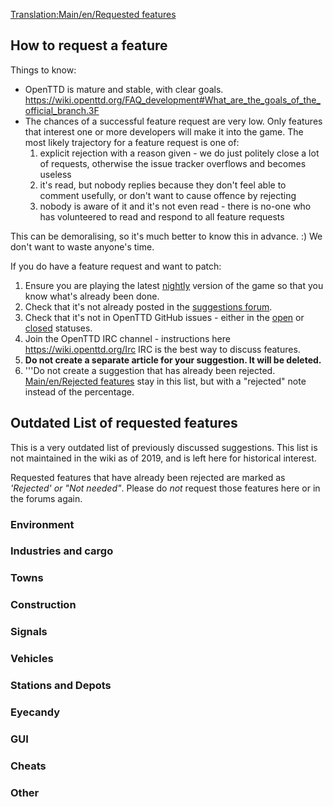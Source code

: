  {{en/Outdated}}

[[Translation:Main/en/Requested features]]


==How to request a feature==

Things to know:

* OpenTTD is mature and stable, with clear goals. https://wiki.openttd.org/FAQ_development#What_are_the_goals_of_the_official_branch.3F
* The chances of a successful feature request are very low.  Only features that interest one or more developers will make it into the game.  The most likely trajectory for a feature request is one of:
*# explicit rejection with a reason given - we do just politely close a lot of requests, otherwise the issue tracker overflows and becomes useless
*# it's read, but nobody replies because they don't feel able to comment usefully, or don't want to cause offence by rejecting
*# nobody is aware of it and it's not even read - there is no-one who has volunteered to read and respond to all feature requests

This can be demoralising, so it's much better to know this in advance. :)  We don't want to waste anyone's time.

If you do have a feature request and want to patch:
#Ensure you are playing the latest [[Main/en/Nightly build|nightly]] version of the game so that you know what's already been done.
#Check that it's not already posted in the [http://www.tt-forums.net/viewforum.php?f=32 suggestions forum].
#Check that it's not in OpenTTD GitHub issues - either  in the [https://github.com/OpenTTD/OpenTTD/issues open] or [https://github.com/OpenTTD/OpenTTD/issues?q=is%3Aissue+is%3Aclosed closed] statuses.
#Join the OpenTTD IRC channel - instructions here https://wiki.openttd.org/Irc IRC is the best way to discuss features.
#'''Do not create a separate article for your suggestion. It will be deleted.'''
#'''Do not create a suggestion that has already been rejected. [[Main/en/Rejected features]] stay in this list, but with a "rejected" note instead of the percentage.

==Outdated List of requested features==

This is a very outdated list of previously discussed suggestions.  This list is not maintained in the wiki as of 2019, and is left here for historical interest.

Requested features that have already been rejected are marked as '''Rejected' or "Not needed"''. Please do ''not'' request those features here or in the forums again. 

===Environment===
{{en/Rf header}}
{{en/Rf|All Climates World|not needed|36764|Rejected}}
{{en/Rf|Remove Trees|90%|49326|Latest version of patch is r20180}}
{{en/Rf|Trees growth reduced|90%|45502|Latest version of patch is r20180}}
{{en/Rf|Create Realistic Heightmap|50%|33956|Latest version of patch is r13922}}
{{en/Rf|[[Main/en/Day/Night Cycle]]|not needed|36929|Use [[Main/en/NewGRF|NewGRFs]]}}
{{en/Rf|Grass on unused tracks|not needed|32285|Rejected}}
{{en/Rf|Higher mountains in map|100%|40844|In trunk since r27010}}
{{en/Rf|Improved Timetable Management|75%|39276|Latest version of patch is r17628}}
{{en/Rf|Increase terraforming cost|not needed|8252|Use [[Main/en/NewGRF|NewGRFs]]}}
{{en/Rf|Larger map sizes|100%|33137|4096x4096 in trunk since r26319, even larger maps are rejected}}
{{en/Rf|More Map Settings (MMS)|50%|39899|Latest version of patch is r14439}}
{{en/Rf|New Title Screen|100%|42044|Title screen is occasionally changed when releasing a new version}}
{{en/Rf|Seasons|not needed|15487|NewGRF variable snowline supported since r9371}}
{{en/Rf|Snow in temperate climate|not needed|24574|Rejected}}
{{en/Rf|Tracking Viewport|75%|43473|Latest version of patch is r20082}}
{{en/Rf|Underwater levels|50%|31576|Visible or not, Latest version of patch is r11127}}
{{en/Rf|Weather|not needed|24574|Rejected}}
{{en/Rf footer}}

===Industries and cargo===
{{en/Rf header}}
{{en/Rf|Changes to the Original Industries|not needed|37049|Use [[Main/en/NewGRF|NewGRFs]]}}
{{en/Rf|Industry budgets|not needed|30898|Rejected}}
{{en/Rf|New Industry Closures|not needed|36653|Use [[Main/en/NewGRF|NewGRFs]]}}
{{en/Rf|[[Main/en/Passenger and cargo distribution]]|100%|41992|Cargodest is dead.  Cargodist in trunk since r25361}}
{{en/Rf footer}}

===Towns===
{{en/Rf header}}
{{en/Rf|Colour Town Ratings|75%|42598|Indicate Town Rating with colour in Title, latest version of patch is r18684}}
{{en/Rf|Limit town growth|50%|32083|Latest version of patch is r9894 (old!)}}
{{en/Rf|Maximum Town Size|75%|35219|Very similar to patch above, latest version of patch is r15815}}
{{en/Rf|Minimum Town Distance|75%|33625|Latest version of patch is r18656}}
{{en/Rf|New Town Grid|50%|40922|Latest version of patch is r15096}}
{{en/Rf footer}}

===Construction===
{{en/Rf header}}
{{en/Rf|Better statue placement|100%|49413| In trunk! r19206}}
{{en/Rf|Copy and paste|10%|41259|Rejected only in its current form, latest version of patch is r22255}}
{{en/Rf|[[Main/en/Custom Bridgeheads]]|not needed|20211|Rejected}}
{{en/Rf|Diagonal clearing and leveling|100%|19311| In trunk since r21500}}
{{en/Rf|Diagonal level crossings|50%|26584|4=Also see [http://www.tt-forums.net/viewtopic.php?t=26385 TTDPatch suggestion], latest version of patch is r5911 (V. old!)}}
{{en/Rf|Diagonal roads, tunnels, bridges|0%|7104|}}
{{en/Rf|Enhanced tunnels|not needed|36661|Rejected}}
{{en/Rf|Limit flattening to sea level|not needed|32295|4=Rejected}}
{{en/Rf|Minimise autosignal gaps|100%|35443|In trunk since r24129}}
{{en/Rf|Bridges between any land level|not needed|43188|Rejected}}
{{en/Rf|Non-instant construction|not needed|32301|Rejected}}
{{en/Rf|Purchase land faster|75%|29495|Drag a box, latest version of patch is r19990}}
{{en/Rf|Realistic Level Crossing|not needed|39830|Use [[Main/en/Signals#Path Signals|Path Signals]]}}
{{en/Rf|[[Main/en/Shared Tracks]]|75%|34292|Latest version of patch is r12346.}}
{{en/Rf|[[Archive/en/HackaLittleBit/Under Water Tunnels|Underwater tunnels]]|75%|41775|Latest version of patch is r19518}}
{{en/Rf|Undo feature|not needed|38377|Rejected.}}
{{en/Rf|Close adjacent level crossings|50%|46091|Latest version of patch is r18359}}
{{en/Rf footer}}

===Signals===
{{en/Rf header}}
{{en/Rf|Long Reserve PBS Signal|not needed|42675|Rejected}}
{{en/Rf|Priority Path Signal (PPS)|not needed|40393|Rejected}}
{{en/Rf|Route markers|not needed|30118|Rejected}}
{{en/Rf|[[Archive/en/HackaLittleBit/Tunnel Signals|Signals in tunnels and on bridges]]|75%|41260|Latest version of patch is r24024}}
{{en/Rf|Traffic Lights|not needed|36261|Rejected}}
{{en/Rf|Multi-Aspect Signals (MAS)|not needed|45304|Rejected}}
{{en/Rf|Signal Extensions (SignalEx)|75%|45208|General support for complex signal extension (i.e., programmable). Latest version of patch is r17618}}
{{en/Rf footer}}

===Vehicles===
{{en/Rf header}}
{{en/Rf|More diesel smoke|100%|19896|In trunk since r20376}}
{{en/Rf|Adjustable plane crash probability|not needed|32202|Rejected - use the cheat if necessary)}}
{{en/Rf|Disable Train Reverse when waiting for too long|100%|40024|In trunk since r21962 (See also [[Main/en/Disable Train Reversing]])}}
{{en/Rf|Easy conversion for different rail types|not needed|31622|Rejected}}
{{en/Rf|Improved Breakdowns|75%|39518|Last version of patch is r19152}}
{{en/Rf|Plane landing queues|75%|15502|Last version of the patch is r17510}}
{{en/Rf|Ship Distance|50%|42758|Stop ships from going on top of each other, last version of patch is r16018}}
{{en/Rf footer}}

===Stations and Depots===
{{en/Rf header}}
{{en/Rf|Airports built by parts|0%|29914|4=Look at [http://www.tt-forums.net/viewtopic.php?t=45654 NewGRF Airports] as well}}
{{en/Rf|City owned airports|0%|20093|}}
{{en/Rf|Close Airports|100%|33418|In trunk since r24127}}
{{en/Rf|Display station coverage|0%|32363|}}
{{en/Rf|Multi-track railway stations divided into platforms for improved vehicle ordering|not needed|46505|Rejected}}
{{en/Rf|Drive through depots|not needed|42312|Rejected}}
{{en/Rf|Infrastructure Sharing|75%|42254|}}
{{en/Rf|Long train depots|not needed|34574|4=Use NewGRF [https://www.tt-forums.net/viewtopic.php?p=1191359#p1191359 Example]}}
{{en/Rf|RV (Road Vehicle) Waypoints|not needed|33179|Rejected - one can use "go via" orders on drive through road stops instead since r12689}}
{{en/Rf|Sloped Stations|50%|41433|}}
{{en/Rf|Stations on bridges|not needed|40606|Rejected}}
{{en/Rf|Trains through non-stop stations / Whistle boards|not needed|38015|Rejected}}
{{en/Rf|Upgrade airports|90%|35867|4=Also see [http://www.tt-forums.net/viewtopic.php?t=28962 Replace Airport] thread}}
{{en/Rf footer}}

===Eyecandy===
{{en/Rf header}}
{{en/Rf|Completely shore|90%|34401|}}
{{en/Rf|NewObjects|100%|49783|Implemented in r20673}}
{{en/Rf footer}}

===GUI===
{{en/Rf header}}
{{en/Rf|OpenTTD GUI Re-arrangement|50%|3826|Project Page: http://dev.openttdcoop.org/projects/openttd-gui}}
{{en/Rf|Advanced expenses column|10%|31455|}}
{{en/Rf|Better graphs|75%|31984|}}
{{en/Rf|Clean up patch options|10%|32191|}}
{{en/Rf|Configurable hotkeys|100%|38343|In trunk since r20055 and related commits}}
{{en/Rf|[[Main/en/Font selection GUI]]|75%|29766|}}
{{en/Rf|Improvement for GUI toolbar|0%|40843|}}
{{en/Rf|Longer history of finances|not needed|21079|Rejected}}
{{en/Rf|Multiplayer server list filtering|90%|43160|Latest version of patch is r22449.}}
{{en/Rf|New Chat Window|50%|40927|}}
{{en/Rf|New Station Building GUI|50%|41222|}}
{{en/Rf|New Station GUI|50%|40419|}}
{{en/Rf|NewGRF GUI Window 2|50%|35001|}}
{{en/Rf|Toggle Terrain on Minimap|100%|42257|In trunk since r18665}}
{{en/Rf footer}}

===Cheats===
{{en/Rf header}}
{{en/Rf|Local authority doesn't reject you|90%|30807|}}
{{en/Rf footer}}

===Other===
{{en/Rf header}}
{{en/Rf|Leasing|not needed|49389|Rejected}}
{{en/Rf|Adjustable day length|50%|42432}}
{{en/Rf|Alphabetized openttd.cfg|50%|32164|}}
{{en/Rf|Auto-download NewGrfs|not needed|32764|Use centralised [[Main/en/Content Service]] (BaNaNaS) instead.}}
{{en/Rf|Better save game naming convention|10%|32308}}
{{en/Rf|Built-in goals|not needed|43698|Use GameScript}}
{{en/Rf|Code optimizations|50%|32319|4=Train collision detection is slow. Also see [http://www.tt-forums.net/viewtopic.php?t=27925 here] (in trunk since r10111) and [http://www.tt-forums.net/viewtopic.php?p=594775#594775 here]}}
{{en/Rf|Competitive Play|not needed|42572|Use GameScript}}
{{en/Rf|Draw on Map|not needed|42784|Rejected}}
{{en/Rf|Improved Loans|not needed|36184|Rejected}}
{{en/Rf|Load/Save Company Info|50%|40457|Save information about companies and load it back}}
{{en/Rf|More Conditional Orders|50%|38317|Latest version of patch is r27962 from 11th Jan 2018}}
{{en/Rf|Multicore support|rejected|37064|}}
{{en/Rf|New Sound Mixer|75%|37448|orudge}}
{{en/Rf|OpenGL Blitter|50%|38151|}}
{{en/Rf|[Real stock market]|not needed|69780|Rejected}}
{{en/Rf|Station/track templates|not needed|25037|Rejected}}
{{en/Rf footer}}